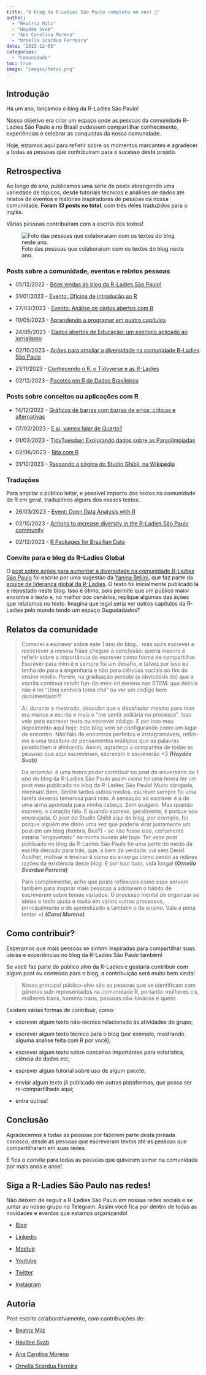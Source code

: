 ```yaml
---
title: "O blog da R-Ladies São Paulo completa um ano! 🎉"
author: 
  - "Beatriz Milz"
  - "Haydée Svab"
  - "Ana Carolina Moreno"
  - "Ornella Scardua Ferreira"  
date: "2023-12-05"
categories: 
  - "Comunidade"
toc: true 
image: "images/fotos.png" 
---
```


## Introdução

Há um ano, lançamos o blog da R-Ladies São Paulo!

Nosso objetivo era criar um espaço onde as pessoas da comunidade R-Ladies São Paulo e no Brasil pudessem compartilhar conhecimento, experiências e celebrar as conquistas da nossa comunidade.

Hoje, estamos aqui para refletir sobre os momentos marcantes e agradecer a todas as pessoas que contribuíram para o sucesso deste projeto.

## Retrospectiva

Ao longo do ano, publicamos uma série de posts abrangendo uma variedade de tópicos, desde tutoriais técnicos e análises de dados até relatos de eventos e histórias inspiradoras de pessoas da nossa comunidade. **Foram 13 posts no total**, com três deles traduzidos para o inglês.

Várias pessoas contribuíram com a escrita dos textos!

![Foto das pessoas que colaboraram com os textos do blog neste ano.](images/fotos.png)

### Posts sobre a comunidade, eventos e relatos pessoas

-   05/12/2022 - [Boas vindas ao blog da R-Ladies São Paulo!](https://rladies-sp.org/posts/2022-12-boas-vindas-ao-blog/)

-   31/01/2023 - [Evento: Oficina de Introdução ao R](https://rladies-sp.org/posts/2023-01-evento-oficina-intro-R/)

-   27/03/2023 - [Evento: Análise de dados abertos com R](https://rladies-sp.org/posts/2023-03-evento-open-data-day/)

-   10/05/2023 - [Aprendendo a programar em quatro capítulos](https://rladies-sp.org/posts/2023-05-aprendendo-carol-moreno/)

-   24/05/2023 - [Dados abertos de Educação: um exemplo aplicado ao jornalismo](https://rladies-sp.org/posts/2023-05-open-data-day-educacao/)

-   02/10/2023 - [Ações para ampliar a diversidade na comunidade R-Ladies São Paulo](https://rladies-sp.org/posts/2023-06-05-increasing-diversity-sao-paulo/)

-   21/11/2023 - [Conhecendo o R, o Tidyverse e as R-Ladies](https://rladies-sp.org/posts/2023-11-evento-intro-r/)

-   02/12/2023 - [Pacotes em R de Dados Brasileiros](https://rladies-sp.org/posts/2023-12-evento-pacotes/)

### Posts sobre conceitos ou aplicações com R

-   14/12/2022 - [Gráficos de barras com barras de erros: críticas e alternativas](https://rladies-sp.org/posts/2022-12-graficos-dinamite/)

-   07/02/2023 - [E aí, vamos falar de Quarto?](https://rladies-sp.org/posts/2023-02-tutorial-quarto/)

-   01/03/2023 - [TidyTuesday: Explorando dados sobre as Paraolimpíadas](https://rladies-sp.org/posts/2023-03-tidytuesday-paraolimpiadas/)

-   02/06/2023 - [Rita com R](https://rladies-sp.org/posts/2023-06-rita-com-r/)

-   31/10/2023 - [Raspando a página do Studio Ghibli, na Wikipédia](https://rladies-sp.org/posts/2023-10-ws-ghibli/)


### Traduções

Para ampliar o público leitor, e possível impacto dos textos na comunidade de R em geral, traduzimos alguns dos nossos textos.

-   26/03/2023 - [Event: Open Data Analysis with R](https://rladies-sp.org/posts/2023-03-evento-open-data-day/english.html)

-   02/10/2023 - [Actions to increase diversity in the R-Ladies São Paulo community](https://rladies-sp.org/posts/2023-06-05-increasing-diversity-sao-paulo/english.html)

-   02/12/2023 - [R Packages for Brazilian Data](https://rladies-sp.org/posts/2023-12-evento-pacotes/english.html)

### Convite para o blog da R-Ladies Global

O [post sobre ações para aumentar a diversidade na comunidade R-Ladies São Paulo](https://rladies.org/blog/2023-06-05-increasing-diversity-sao-paulo/) foi escrito por uma sugestão da [Yanina Bellini](https://www.linkedin.com/in/yabellini/?originalSubdomain=ar), que faz parte da [equipe de liderança global da R-Ladies](https://rladies.org). O texto foi inicialmente publicado lá e repostado neste blog. Isso é ótimo, pois permite que um público maior encontre o texto e, no melhor dos cenários, replique algumas das ações que relatamos no texto. Imagina que legal seria ver outros capítulos da R-Ladies pelo mundo tendo um espaço Gugudadados?


## Relatos da comunidade

> Comecei a escrever sobre este 1 ano do blog... mas após escrever e reescrever a mesma frase cheguei à conclusão: queria mesmo é refletir sobre a importância do escrever como forma de compartilhar. Escrever para mim é e sempre foi um desafio, e talvez por isso eu tenha ido para a engenharia e não para ciências sociais ao fim do ensino médio. Porém, na graduação percebi (a obviedade de) que a escrita continua sendo fun-da-men-tal mesmo nas STEM: que delícia não é ler "Uma senhora toma chá" ou ver um código bem documentado?!
>
> Aí, durante o mestrado, descobri que o desafiador mesmo para mim era menos a escrita e mais o \"me sentir solitária no processo\". Isso vale para escrever texto ou escrever código. E por isso meu depoimento aqui hoje: este blog vem se configurando como um lugar de encontro. Não falo de encontros perfeitos e instagramáveis, refiro-me à uma tessitura de pensamentos múltiplos que as palavras possibilitam ir alinhando. Assim, agradeço a companhia de todas as pessoas que aqui escreveram, escrevem e escreverão \<3 ***(Haydée Svab)***

> De antemão: é uma honra poder contribuir no post de aniversário de 1 ano do blog da R-Ladies São Paulo assim como foi uma honra ter um post meu publicado no blog da R-Ladies São Paulo! Muito obrigada, meninas! Bem, dentre tantos outros medos, escrever sempre foi uma tarefa deveras temerosa para mim. A sensação ao escrever é a de uma arma apontada para minha cabeça. Sem exagero. Mas quando escrevo, o coração fala. E quando escrevo, geralmente, é porque sou encorajada. O post do Studio Ghibli aqui do blog, por exemplo, foi porque alguém me disse uma vez que poderia virar justamente um post em um blog (lembra, Bea?) - se não fosse isso, certamente estaria \"engavetado\" na minha nuvem até hoje. Ter esse post publicado no blog da R-Ladies São Paulo foi uma parte do medo da escrita deixado para trás, que, a bem da verdade: vai sem Deus! Acolher, motivar e ensinar é como eu enxergo como sendo as nobres razões da existência deste blog. E por isso tudo, vida longa! **(*Ornella Scardua Ferreira*)**

> Para complementar, acho que posts reflexivos como esse servem também para inspirar mais pessoas a adotarem o hábito de escreverem sobre temas variados. O processo mental de organizar as ideias e texto ajuda e muito em vários outros processos, principalmente o de aprendizado e também o de ensino. Vale a pena tentar =) **(*Carol Moreno*)**

## Como contribuir?

Esperamos que mais pessoas se sintam inspiradas para compartilhar suas ideias e experiências no blog da R-Ladies São Paulo também! 

Se você faz parte do público alvo da R-Ladies e gostaria contribuir com algum post ou conteúdo para o blog, a contribuição será muito bem vinda!

> Nosso principal público-alvo são as pessoas que se identificam com gêneros sub-representados na comunidade R, portanto: mulheres cis, mulheres trans, homens trans, pessoas não-binárias e queer.

Existem várias formas de contribuir, como:

-   escrever algum texto não-técnico relacionado às atividades do grupo;

-   escrever algum texto técnico para o blog (por exemplo, mostrando alguma análise feita com R por você);

-   escrever algum texto sobre conceitos importantes para estatística, ciência de dados etc;

-   escrever algum tutorial sobre uso de algum pacote;

-   enviar algum texto já publicado em outras plataformas, que possa ser re-compartilhado aqui;

-   entre outros!


## Conclusão

Agradecemos a todas as pessoas por fazerem parte desta jornada conosco, desde as pessoas que escreveram textos até as pessoas que compartilharam em suas redes.

E fica o convite para todas as pessoas que quiserem somar na comunidade por mais anos e anos!

## Siga a R-Ladies São Paulo nas redes!

Não deixem de seguir a R-Ladies São Paulo em nossas redes sociais e se juntar ao nosso grupo no Telegram. Assim você fica por dentro de todas as novidades e eventos que estamos organizando!

-   [Blog](https://rladies-sp.org/)

-   [Linkedin](https://www.linkedin.com/company/r-ladies-sao-paulo/)

-   [Meetup](https://www.meetup.com/rladies-sao-paulo/)

-   [Youtube](https://www.youtube.com/c/RLadiesS%C3%A3oPaulo)

-   [Twitter](https://twitter.com/RLadiesSaoPaulo)

-   [Instagram](https://instagram.com/rladiessaopaulo)

## Autoria

Post escrito colaborativamente, com contribuições de:

-   [Beatriz Milz](https://www.linkedin.com/in/beatrizmilz/)

-   [Haydee Svab](https://www.linkedin.com/in/hsvab/)

-  [Ana Carolina Moreno](https://www.linkedin.com/in/anacarolinamoreno/)

-   [Ornella Scardua Ferreira](https://www.linkedin.com/in/ornella-scardua-3861542a3/)
